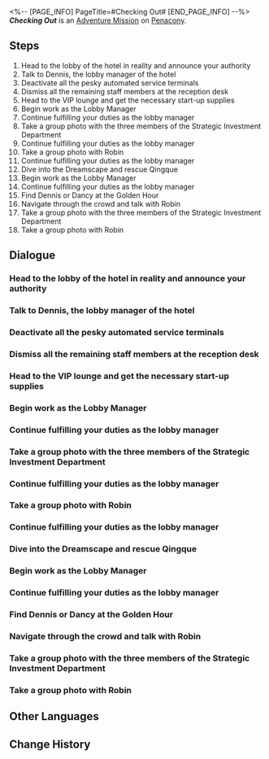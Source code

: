 <%-- [PAGE_INFO]
PageTitle=#Checking Out#
[END_PAGE_INFO] --%>
{{Stub|Dialogue.}}
{{Mission Infobox
|id            = 2030601
|title         = 
|image         = <!--Mission Checking Out.png-->
|type          = Adventure
|event_name    = 
|chapter       = 
|requirements  = [[Trailblaze Mission]] ''[[Stranger in a Strange Land]]'' completed
|summary       = After learning that the Express obtained 5% of the Penacony Conglomerate's shares, you immediately decide to head to The Reverie to strut your glory, becoming the hotel's manager and replacing Dennis.<br />While working, you encounter no shortage of new and old friends, and find yourself embroiled in an absurd and... eh... "shortage" scam.
|characters    = No-Longer-Cowardly Pepeshi; Royroy the Master; Trailblazer
|startLocation = [[Penacony]] - [[The Reverie (Reality)]]
|world         = Penacony
|area          = The Reverie (Reality)
|prev          = 
|next          = 
|rewards       = Trailblaze EXP*450; Stellar Jade*50; Traveler's Guide*8; Refined Aether*6; Lost Crystal*8; Clock Credits*360; Credit*80,000
}}
'''''Checking Out''''' is an [[Adventure Mission]] on [[Penacony]].

==Steps==
# Head to the lobby of the hotel in reality and announce your authority
# Talk to Dennis, the lobby manager of the hotel
# Deactivate all the pesky automated service terminals
# Dismiss all the remaining staff members at the reception desk
# Head to the VIP lounge and get the necessary start-up supplies
# Begin work as the Lobby Manager
# Continue fulfilling your duties as the lobby manager
# Take a group photo with the three members of the Strategic Investment Department
# Continue fulfilling your duties as the lobby manager
# Take a group photo with Robin
# Continue fulfilling your duties as the lobby manager
# Dive into the Dreamscape and rescue Qingque
# Begin work as the Lobby Manager
# Continue fulfilling your duties as the lobby manager
# Find Dennis or Dancy at the Golden Hour
# Navigate through the crowd and talk with Robin
# Take a group photo with the three members of the Strategic Investment Department
# Take a group photo with Robin

<!--
==Gameplay Notes==

--><!--
==Trial Character==

-->
==Dialogue==
{{Stub Dialogue}}
{{Dialogue Start}}
:{{tx}}
{{Dialogue End}}

===Head to the lobby of the hotel in reality and announce your authority===
{{Mission Description|type=adventure|location=The Reverie (Reality)|update|Himeko has sent you a message, informing you that the Crew has become a minority shareholder of Penacony Conglomerate.<br />While you have no idea what that exactly means... you decide to head to the hotel to assert your newfound status.}}
{{Dialogue Start}}
:{{tx}}
{{Dialogue End}}

===Talk to Dennis, the lobby manager of the hotel===
{{Mission Description|type=adventure|location=The Reverie (Reality)|update|To demonstrate your new position as a shareholder, you have decided to take on the role of the lobby manager at the Reverie.<br />To get started, you need to talk with Dennis, the current lobby manager, to familiarize yourself with your duties.}}
{{Dialogue Start}}
:{{tx}}
{{Dialogue End}}

===Deactivate all the pesky automated service terminals===
{{Mission Description|type=adventure|location=The Reverie (Reality)|update|You are now the interim lobby manager of the Reverie.<br />However, those pesky automated service terminals are encroaching upon your role as long as they're operating. You need to deactivate them all.}}
{{Dialogue Start}}
:{{tx}}
{{Dialogue End}}

===Dismiss all the remaining staff members at the reception desk===
{{Mission Description|type=adventure|location=<!--to be added-->|update|You are now the interim lobby manager of the Reverie.<br />Even so, you still have several colleagues at the reception desk who might potentially share your work and undermine your influence. Perhaps it would be best to grant them a vacation and handle all reception duties on your own.}}
{{Dialogue Start}}
:{{tx}}
{{Dialogue End}}

===Head to the VIP lounge and get the necessary start-up supplies===
{{Mission Description|type=adventure|location=The Reverie (Reality)|update|You are now the interim lobby manager of the Reverie.<br />Now that everything is ready... Wait, something is still amiss. As the esteemed lobby manager, you need to secure your privilege for an unlimited supply of SoulGlad.}}
{{Dialogue Start}}
:{{tx}}
{{Dialogue End}}

===Begin work as the Lobby Manager===
{{Mission Description|type=adventure|location=The Reverie (Reality)|update|You are now the interim lobby manager of the Reverie.<br />Now that everything is ready, it is time to work!}}
{{Dialogue Start}}
:{{tx}}
{{Dialogue End}}

===Continue fulfilling your duties as the lobby manager===
{{Dialogue Start}}
:{{tx}}
{{Dialogue End}}

===Take a group photo with the three members of the Strategic Investment Department===
{{Mission Description|type=adventure|location=The Reverie (Reality)|update|Topaz, Aventurine, and Jade have finished their work in Penacony, and you have completed the check-out process for them.<br />Before bidding farewell, take a group photo to commemorate the moments.}}
{{Dialogue Start}}
:{{tx}}
{{Dialogue End}}

===Continue fulfilling your duties as the lobby manager===
{{Dialogue Start}}
:{{tx}}
{{Dialogue End}}

===Take a group photo with Robin===
{{Mission Description|type=adventure|location=<!--to be added-->|update|After the tumultuous events in Penacony, Robin has decided to leave the Planet of Festivities, embarking on her own journey.<br />Before she leaves, take a group photo with her as a cherished memento.}}
{{Dialogue Start}}
:{{tx}}
{{Dialogue End}}

===Continue fulfilling your duties as the lobby manager===
{{Dialogue Start}}
:{{tx}}
{{Dialogue End}}

===Dive into the Dreamscape and rescue Qingque===
{{Mission Description|type=adventure|location=<!--to be added-->|update|Qingque has sent you a message, and it seems she has got herself into some... trouble in the Dreamscape.<br />As her trusted {{MC|f=sister-in-arms|m=brother-in-arms}}, you can't simply ignore her plea for help. Dive into the Dreamscape using the Dreampool and go to her rescue.}}
{{Dialogue Start}}
:{{tx}}
{{Dialogue End}}

===Begin work as the Lobby Manager===
{{Mission Description|type=adventure|location=<!--to be added-->|update|You are now the interim lobby manager of the Reverie.<br />Now that everything is ready, it is time to work!}}
{{Dialogue Start}}
:{{tx}}
{{Dialogue End}}

===Continue fulfilling your duties as the lobby manager===
{{Mission Description|type=adventure|location=<!--to be added-->|update|Even a busy lobby manager needs occasional breaks to relax and unwind.<br />Return to your work when you feel ready, as guests may arrive at any moment.}}
{{Dialogue Start}}
:{{tx}}
{{Dialogue End}}

===Find Dennis or Dancy at the Golden Hour===
{{Mission Description|type=adventure|location=<!--to be added-->|update|With the assistance of the Knight and the Ranger, you have successfully saved your good friend, Qingque.<br />After a long day of exhausting work, it is time to wind down and find Dennis, who is currently enjoying himself at the Golden Hour under the guise of Dancy.}}
{{Dialogue Start}}
:{{tx}}
{{Dialogue End}}

===Navigate through the crowd and talk with Robin===
{{Mission Description|type=adventure|location=<!--to be added-->|update|Robin suddenly appears in the hotel lobby and attracts a swarm of reporters and fans.<br />As the lobby manager, it is your responsibility to maintain order. Approach the crowd and assess the situation.}}
{{Dialogue Start}}
:{{tx}}
{{Dialogue End}}

===Take a group photo with the three members of the Strategic Investment Department===
{{Dialogue Start}}
:{{tx}}
{{Dialogue End}}

===Take a group photo with Robin===
{{Dialogue Start}}
:{{tx}}
{{Dialogue End}}

==Other Languages==
{{Other Languages
|en   = Checking Out
|zhs  = 退房
|zht  = 退房
|ja   = チェックアウト
|ko   = 체크아웃
|es   = Adiós, hotel, adiós
|fr   = Formalités de départ
|ru   = Выезд
|th   = เช็กเอาต์
|vi   = Trả Phòng
|de   = Check-out
|id   = Check-Out
|pt   = Hora de Partir
}}

==Change History==
{{Change History|2.3}}
